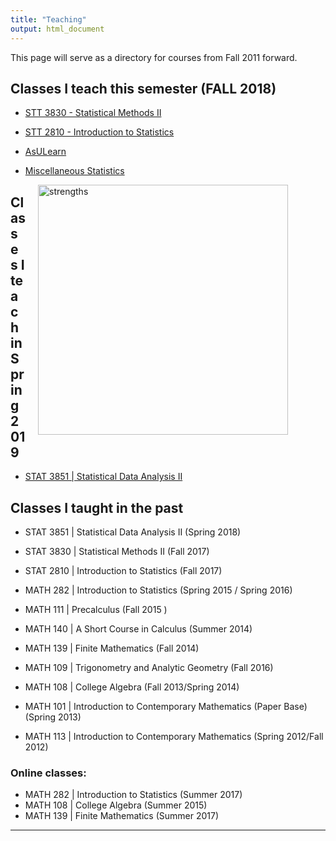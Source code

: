 ```yaml
---
title: "Teaching"
output: html_document
---
```


<i class="glyphicon glyphicon-star"></i> This page will serve as a directory for courses from Fall 2011 forward. <i class="glyphicon glyphicon-thumbs-up"></i>


## Classes I teach this semester (FALL 2018)

* [STT 3830  - Statistical Methods II](STT3830Fall2017.html) 
* [STT 2810 - Introduction to Statistics](https://www.pearsonmylabandmastering.com/northamerica/)

* [AsULearn](https://asulearn.appstate.edu/)
* [Miscellaneous Statistics](https://alanarnholt.github.io/GeneralStatistics/)

<figure>
<img src="./images/strengths.png" alt="strengths" align="right" hspace="20" style="width:400px;height:400px;">
</figure>

## Classes I teach  in Spring 2019 
* [STAT 3851 | Statistical Data Analysis II](https://lasanthi-asu.github.io/STT3851ClassRepo/index.html) 

## Classes I taught in the past
* STAT 3851 | Statistical Data Analysis II (Spring 2018)
* STAT 3830 | Statistical Methods II  (Fall 2017)
* STAT 2810 | Introduction to Statistics (Fall 2017)
* MATH 282 | Introduction to Statistics  (Spring 2015 / Spring 2016)
* MATH 111 | Precalculus   (Fall 2015 )
* MATH 140 | A Short Course in Calculus  (Summer 2014)
* MATH 139 | Finite Mathematics  (Fall 2014)
* MATH 109 | Trigonometry and Analytic Geometry (Fall 2016)
* MATH 108 | College Algebra  (Fall 2013/Spring 2014)

* MATH 101 | Introduction to Contemporary Mathematics (Paper Base)  (Spring 2013)
* MATH 113 | Introduction to Contemporary Mathematics (Spring 2012/Fall 2012)

### Online classes:
* MATH 282 | Introduction to Statistics (Summer 2017)
* MATH 108 | College Algebra  (Summer 2015)
* MATH 139 | Finite Mathematics  (Summer 2017)

* * *